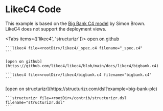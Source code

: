 
# LikeC4 Code

This example is based on the [Big Bank C4 model](https://structurizr.com/dsl?example=big-bank-plc) by Simon Brown.  
  LikeC4 does not support the deployment views.

<Tabs items={['likec4', 'structurizr']}>
  <Tab>
    [open on github](https://github.com/likec4/likec4/blob/main/docs/likec4/_spec.c4)

    ```likec4 file=<rootDir>/likec4/_spec.c4 filename="_spec.c4"
    ```

    [open on github](https://github.com/likec4/likec4/blob/main/docs/likec4/bigbank.c4)

    ```likec4 file=<rootDir>/likec4/bigbank.c4 filename="bigbank.c4"
    ```
  </Tab>
  <Tab>
    [open on structurizr](https://structurizr.com/dsl?example=big-bank-plc)

    ```structurizr file=<rootDir>/contrib/structurizr.dsl filename="structurizr.dsl"
    ```
  </Tab>
</Tabs>
